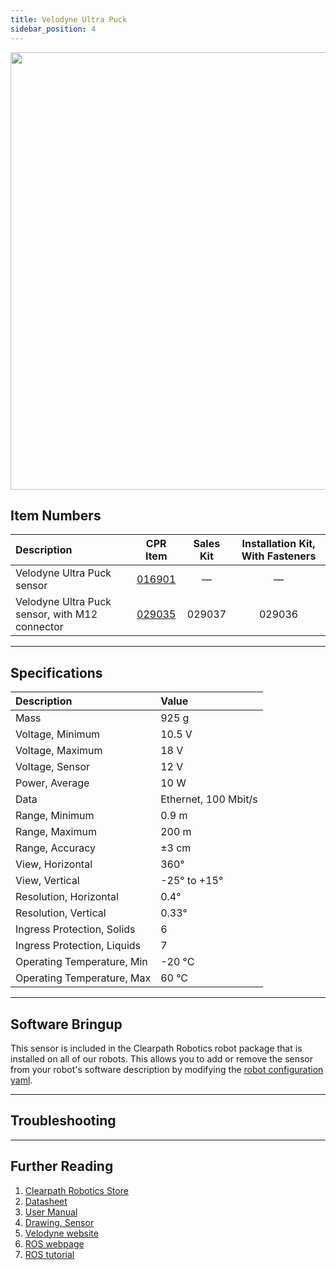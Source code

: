 ```yaml
---
title: Velodyne Ultra Puck
sidebar_position: 4
---
```



<center>
  <img
    src="/img/sensor_images/sensor_velodyne_ultra_puck_1.jpg"
    width="700"
  />
</center>

## Item Numbers

| Description                                    |                         CPR Item                         | Sales Kit | Installation Kit, With Fasteners |
| :--------------------------------------------- | :------------------------------------------------------: | :-------: | :------------------------------: |
| Velodyne Ultra Puck sensor                     | [016901](/assets/pdf/clearpath_robotics_029035-TDS1.pdf) |     —     |                —                 |
| Velodyne Ultra Puck sensor, with M12 connector | [029035](/assets/pdf/clearpath_robotics_029035-TDS1.pdf) |  029037   |              029036              |

---

## Specifications

| Description                 | Value                |
| :-------------------------- | :------------------- |
| Mass                        | 925 g                |
| Voltage, Minimum            | 10.5 V               |
| Voltage, Maximum            | 18 V                 |
| Voltage, Sensor             | 12 V                 |
| Power, Average              | 10 W                 |
| Data                        | Ethernet, 100 Mbit/s |
| Range, Minimum              | 0.9 m                |
| Range, Maximum              | 200 m                |
| Range, Accuracy             | ±3 cm                |
| View, Horizontal            | 360°                 |
| View, Vertical              | -25° to +15°         |
| Resolution, Horizontal      | 0.4°                 |
| Resolution, Vertical        | 0.33°                |
| Ingress Protection, Solids  | 6                    |
| Ingress Protection, Liquids | 7                    |
| Operating Temperature, Min  | -20 °C               |
| Operating Temperature, Max  | 60 °C                |

---

## Software Bringup

This sensor is included in the Clearpath Robotics robot package that is installed on all of our robots.
This allows you to add or remove the sensor from your robot's software description by modifying the [robot configuration yaml](../../../../ros/config/yaml/sensors/overview.mdx).

<YAML />

---

## Troubleshooting

<Support />

---

## Further Reading

1.  [Clearpath Robotics Store](https://store.clearpathrobotics.com/collections/3d-lidar/products/ultra-puck)
2.  [Datasheet](/assets/pdf/clearpath_robotics_029035-TDS1.pdf)
3.  [User Manual](/assets/pdf/clearpath_robotics_029035-TDS2.pdf)
4.  [Drawing, Sensor](/assets/pdf/clearpath_robotics_029035-TDS3.pdf)
5.  [Velodyne website](https://velodynelidar.com/products/ultra-puck/)
6.  [ROS webpage](http://wiki.ros.org/velodyne)
7.  [ROS tutorial](http://wiki.ros.org/velodyne/Tutorials/Getting%20Started%20with%20the%20Velodyne%20VLP16)
